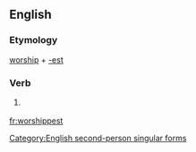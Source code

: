 ==English==

===Etymology===
[[worship]] + [[-est]]

===Verb===
{{en-verb form}}

# {{archaic}} {{form of|Second-person singular simple present form|worship}}

[[Category:English second-person singular forms]]

[[fr:worshippest]]